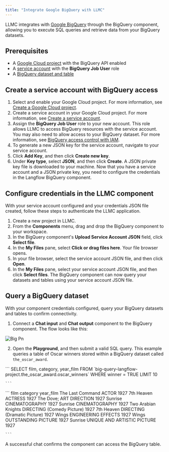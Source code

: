 ```yaml
---
title: "Integrate Google BigQuery with LLMC"
---
```


LLMC integrates with [Google BigQuery](https://cloud.google.com/bigquery) through the BigQuery component, allowing you to execute SQL queries and retrieve data from your BigQuery datasets.

## **Prerequisites**

- A [Google Cloud project](https://developers.google.com/workspace/guides/create-project) with the BigQuery API enabled
- A [service account](https://developers.google.com/workspace/guides/create-credentials#service-account) with the **BigQuery Job User** role
- A [BigQuery dataset and table](https://cloud.google.com/bigquery/docs/datasets-intro)

## **Create a service account with BigQuery access**

1. Select and enable your Google Cloud project. For more information, see [Create a Google Cloud project](https://developers.google.com/workspace/guides/create-project).
2. Create a service account in your Google Cloud project. For more information, see [Create a service account](https://developers.google.com/workspace/guides/create-credentials#service-account).
3. Assign the **BigQuery Job User** role to your new account. This role allows LLMC to access BigQuery resources with the service account. You may also need to allow access to your BigQuery dataset. For more information, see [BigQuery access control with IAM](https://cloud.google.com/bigquery/docs/access-control).
4. To generate a new JSON key for the service account, navigate to your service account.
5. Click **Add Key**, and then click **Create new key**.
6. Under **Key type**, select **JSON**, and then click **Create**. A JSON private key file is downloaded to your machine. Now that you have a service account and a JSON private key, you need to configure the credentials in the Langflow BigQuery component.

## **Configure credentials in the LLMC component**

With your service account configured and your credentials JSON file created, follow these steps to authenticate the LLMC application.

1. Create a new project in LLMC.
2. From the **Components** menu, drag and drop the BigQuery component to your workspace.
3. In the BigQuery component's **Upload Service Account JSON** field, click **Select file**.
4. In the **My Files** pane, select **Click or drag files here**. Your file browser opens.
5. In your file browser, select the service account JSON file, and then click **Open**.
6. In the **My Files** pane, select your service account JSON file, and then click **Select files**. The BigQuery component can now query your datasets and tables using your service account JSON file.

## **Query a BigQuery dataset**

With your component credentials configured, query your BigQuery datasets and tables to confirm connectivity.

1. Connect a **Chat input** and **Chat output** component to the BigQuery component. The flow looks like this:

![Big Pn](/images/big.png)

2. Open the **Playground**, and then submit a valid SQL query. This example queries a table of Oscar winners stored within a BigQuery dataset called `the_oscar_award`.

<Tabs>
  <Tab title="SQL query">
    ```
    SELECT film, category, year_film
    FROM `big-query-langflow-project.the_oscar_award.oscar_winners`
    WHERE winner = TRUE
    LIMIT 10
    
    ```
  </Tab>
  <Tab title="Result">
    ```
    film	category	year_film
    The Last Command	ACTOR	1927
    7th Heaven	ACTRESS	1927
    The Dove;	ART DIRECTION	1927
    Sunrise	CINEMATOGRAPHY	1927
    Sunrise	CINEMATOGRAPHY	1927
    Two Arabian Knights	DIRECTING (Comedy Picture)	1927
    7th Heaven	DIRECTING (Dramatic Picture)	1927
    Wings	ENGINEERING EFFECTS	1927
    Wings	OUTSTANDING PICTURE	1927
    Sunrise	UNIQUE AND ARTISTIC PICTURE	1927
    
    
    ```
  </Tab>
</Tabs>

A successful chat confirms the component can access the BigQuery table.